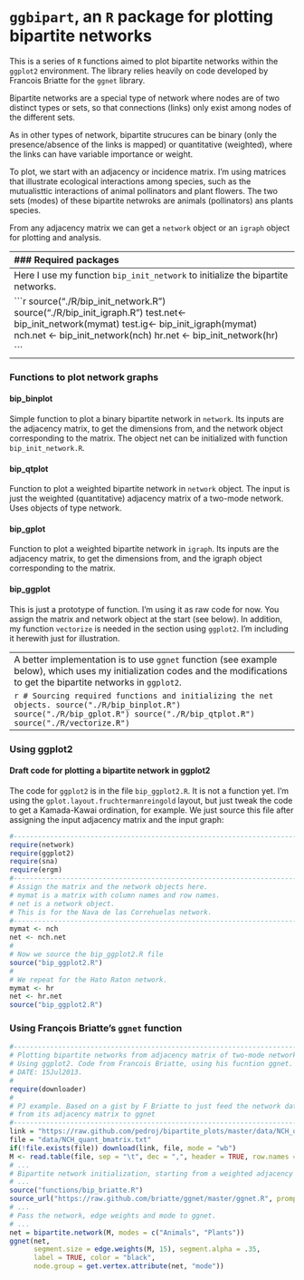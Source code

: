 `ggbipart`, an `R` package for plotting bipartite networks
========================================================

This is a series of `R` functions aimed to plot bipartite networks within the `ggplot2` environment. The library relies heavily on code developed by Francois Briatte for the `ggnet` library.    

Bipartite networks are a special type of network where nodes are of two distinct types or sets, so that connections (links) only exist among nodes of the different sets.

As in other types of network, bipartite strucures can be binary (only the presence/absence of the links is mapped) or quantitative (weighted), where the links can have variable importance or weight.

To plot, we start with an adjacency or incidence matrix. I'm using matrices that illustrate ecological interactions among species, such as the mutualisttic interactions of animal pollinators and plant flowers. The two sets (modes) of these bipartite netwroks are animals (pollinators) ans plants species.

From any adjacency matrix we can get a `network` object or an `igraph` object for plotting and analysis. 

-----------------------------------------------------------------------------
### Required packages
```r
require(network)
require(igraph)
require(sna)
require(ggplot2)
require(ggnet)
require(sna)
require(ergm)
```

Here I plot bipartite networks from their adjacency matrices, i.e., the two-mode networks.

### Initializing bipartite webs as `network` objects

```r
#-------------------------------------------------------------------------
# Read data matrices.
# Read a network
# Creating the objects. Example input from the clipboard. 
mymat <- read.delim("data.txt", row.names=1)   # Not run.
#
# Where data.txt has a weighted adjacency matrix, e.g.,:
    Aa	Ab	Ac	Ba	Bb	Bc	Bd	Ca	Cb	Cc	Da
P1	139	112	 9	73	4	14	20	14	5	2	1
P2	184	26	6	19	31	21	17	11	7	5	0
P3	281	74	33	36	18	29	5	9	5	3	0
P4	87	40	38	21	13	12	9	1	1	0	0
P5	100	93	27	12	8	11	32	0	0	0	0
P6	51	25	13	17	9	1	0	0	0	0	0
P7	42	26	16	0	2	0	0	0	0	0	0
P8	31	18	14	15	12	9	7	1	0	0	0
P9	46	12	6	0	3	0	0	0	0	0	0
P10	136	0	0	12	0	2	2	0	0	0	0
P11	130	8	0	5	0	0	0	0	0	0	0

# Use this to copy from the clipboard, after select/copy the above block.
mymat <- read.table(pipe("pbpaste"), header=T, sep= "\t", row.names=1)

```

The adjacency matrix is just read from the clipboard as a tab-separated file with header names, and the first column is taken as the row names. 

This next example (from F. Briatte code) initializes a dataframe:

```r
# A weighted adjacency matrix. Rows are animal species; columns are plant 
# species.
bip= data.frame(P1= c(1, 12, 6, 0),
                P2= c(1, 0, 4, 0),
                P3= c(1, 7, 3, 12),
     row.names= letters[1:4])

```


These are two of my datasets of well-sampled plant-frugivore interaction networks from S Spain, read in the usual way.

```r
#-------------------------------------------------------------------------
# The Nava de las Correhuelas dataset.
nch <- read.table("./data-raw/NCH_quant_bmatrix.txt", 
                  header=T, sep="\t", row.names=1,
                  dec=",", na.strings="NA")
# The Hato Raton dataset.
hr <- read.table("./data-raw/HR_quant_bmatrix.txt", 
                  header=T, sep="\t", row.names=1,
                  dec=".", na.strings="NA")
```

----------------------------------------------------------------------------
Here I use my function `bip_init_network` to initialize the bipartite networks.

```r
source("./R/bip_init_network.R")
source("./R/bip_init_igraph.R")
test.net<- bip_init_network(mymat)
test.ig<- bip_init_igraph(mymat)
nch.net <- bip_init_network(nch) 
hr.net <- bip_init_network(hr)

```
----------------------------------------------------------------------------
### Functions to plot network graphs

#### bip_binplot
Simple function to plot a binary bipartite network in `network`. Its inputs 
are the adjacency matrix, to get the dimensions from, and the network object 
corresponding to the matrix. The object net can be initialized with function 
`bip_init_network.R`.

#### bip_qtplot
Function to plot a weighted bipartite network in `network` object. The input 
is just the weighted (quantitative) adjacency matrix of a two-mode network. 
Uses objects of type network.

#### bip_gplot
Function to plot a weighted bipartite network in `igraph`. Its inputs are the 
adjacency matrix, to get the dimensions from, and the igraph object 
corresponding to the matrix.

#### bip_ggplot
This is just a prototype of function. I'm using it as raw code for now. You 
assign the matrix and network object at the start (see below). 
In addition, my function `vectorize` is needed in the section using `ggplot2`. 
I'm including it herewith just for illustration.

----------------------------------------------------------------------------
A better implementation is to use `ggnet` function (see example below), which 
uses my initialization codes and the modifications to get the bipartite 
networks in `ggplot2`.

```r
# Sourcing required functions and initializing the net objects.
source("./R/bip_binplot.R")
source("./R/bip_gplot.R")
source("./R/bip_qtplot.R")
source("./R/vectorize.R")
```

----------------------------------------------------------------------------
### Using ggplot2
#### Draft code for plotting a bipartite network in ggplot2

The code for `ggplot2` is in the file `bip_ggplot2.R`. It is not a function
yet. I'm using the `gplot.layout.fruchtermanreingold` layout, but just tweak 
the code to get a Kamada-Kawai ordination, for example. We just source this 
file after assigning the input adjacency matrix and the input graph:

```r
#-------------------------------------------------------------------------
require(network)
require(ggplot2)
require(sna)
require(ergm)
#-------------------------------------------------------------------------
# Assign the matrix and the network objects here.
# mymat is a matrix with column names and row names.
# net is a network object.
# This is for the Nava de las Correhuelas network.
#-------------------------------------------------------------------------
mymat <- nch
net <- nch.net
# 
# Now we source the bip_ggplot2.R file
source("bip_ggplot2.R")
# 
# We repeat for the Hato Raton network.
mymat <- hr
net <- hr.net
source("bip_ggplot2.R")
```

### Using François Briatte's `ggnet` function

```r
#-------------------------------------------------------------------------
# Plotting bipartite networks from adjacency matrix of two-mode network.
# Using ggplot2. Code from Francois Briatte, using his fucntion ggnet.
# DATE: 15Jul2013.
#
require(downloader)
#
# PJ example. Based on a gist by F Briatte to just feed the network data 
# from its adjacency matrix to ggnet
#-------------------------------------------------------------------------
link = "https://raw.github.com/pedroj/bipartite_plots/master/data/NCH_quant_bmatrix.txt"
file = "data/NCH_quant_bmatrix.txt"
if(!file.exists(file)) download(link, file, mode = "wb")
M <- read.table(file, sep = "\t", dec = ",", header = TRUE, row.names = 1)
# ...
# Bipartite network initialization, starting from a weighted adjacency matrix.
# ...
source("functions/bip_briatte.R")
source_url("https://raw.github.com/briatte/ggnet/master/ggnet.R", prompt = FALSE)
# ...
# Pass the network, edge weights and mode to ggnet.
# ...
net = bipartite.network(M, modes = c("Animals", "Plants"))
ggnet(net,
      segment.size = edge.weights(M, 15), segment.alpha = .35,
      label = TRUE, color = "black",
      node.group = get.vertex.attribute(net, "mode"))
```


